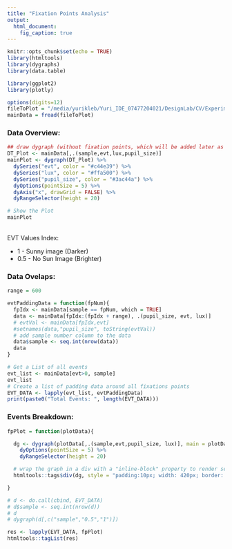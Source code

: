 ```yaml
---
title: "Fixation Points Analysis"
output:
  html_document:
    fig_caption: true
---
```


```r

knitr::opts_chunk$set(echo = TRUE)
library(htmltools)
library(dygraphs)
library(data.table)

library(ggplot2)
library(plotly)

options(digits=12)
fileToPlot = "/media/yurikleb/Yuri_IDE_07477204021/DesignLab/CV/ExperimentData/MAIN/2018_04_12_Sunny/Christian/recorder_data/Fused_Data.csv"
mainData = fread(fileToPlot)

```

<h3>Data Overview:</h3>

```r


## draw dygraph (without fixation points, which will be added later as "Event Marks")
DT_Plot <- mainData[,.(sample,evt,lux,pupil_size)]
mainPlot <- dygraph(DT_Plot) %>%
  dySeries("evt", color = "#c44e39") %>%
  dySeries("lux", color = "#ffa500") %>%
  dySeries("pupil_size", color = "#3ac44a") %>%
  dyOptions(pointSize = 5) %>%
  dyAxis("x", drawGrid = FALSE) %>%
  dyRangeSelector(height = 20)

# Show the Plot
mainPlot

```

<p></br>EVT Values Index:</p>
<ul>
<li>1 - Sunny image (Darker) </li>
<li>0.5 - No Sun Image (Brighter) </li>
</ul>


<h3>Data Ovelaps:</h3>

```r

range = 600

evtPaddingData = function(fpNum){
  fpIdx <- mainData[sample == fpNum, which = TRUE]
  data <- mainData[fpIdx:(fpIdx + range), .(pupil_size, evt, lux)]
  # evtVal <- mainData[fpIdx,evt]
  #setnames(data,"pupil_size", toString(evtVal))
  # add sample number column to the data
  data$sample <- seq.int(nrow(data))
  data
}

# Get a List of all events
evt_list <- mainData[evt>0, sample]
evt_list
# Create a list of padding data around all fixations points
EVT_DATA <- lapply(evt_list, evtPaddingData)
print(paste0("Total Events: ", length(EVT_DATA)))

```

<!-- <div style="background-color:lightblue; width:80%"> -->

<h3>Events Breakdown:</h3>

```r

fpPlot = function(plotData){

  dg <- dygraph(plotData[,.(sample,evt,pupil_size, lux)], main = plotData[evt > 0, evt], width = 400, height = 250) %>%
    dyOptions(pointSize = 5) %>%
    dyRangeSelector(height = 20)

  # wrap the graph in a div with a "inline-block" property to render sevral graphs in a row
  htmltools::tags$div(dg, style = "padding:10px; width: 420px; border: solid #eee 1px; display:inline-block;")

}

# d <- do.call(cbind, EVT_DATA)
# d$sample <- seq.int(nrow(d))
# d
# dygraph(d[,c("sample","0.5","1")])

res <- lapply(EVT_DATA, fpPlot)
htmltools::tagList(res)

```

<!-- </div> -->

